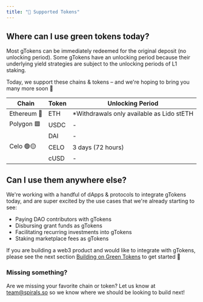 ```yaml
---
title: "💸 Supported Tokens"
---
```


## Where can I use green tokens today?

Most gTokens can be immediately redeemed for the original deposit (no unlocking
period). Some gTokens have an unlocking period because their underlying yield
strategies are subject to the unlocking periods of L1 staking.

Today, we support these chains & tokens – and we're hoping to bring you many
more soon 👀

| Chain       | Token | Unlocking Period                           |
| ----------- | ----- | ------------------------------------------ |
| Ethereum 💎 | ETH   | \*Withdrawals only available as Lido stETH |
| Polygon 🟪  | USDC  | \-                                         |
|             | DAI   | \-                                         |
| Celo 🟢🟡   | CELO  | 3 days (72 hours)                          |
|             | cUSD  | \-                                         |

## Can I use them anywhere else?

We're working with a handful of dApps & protocols to integrate gTokens today,
and are super excited by the use cases that we're already starting to see:

- Paying DAO contributors with gTokens
- Disbursing grant funds as gTokens
- Facilitating recurring investments into gTokens
- Staking marketplace fees as gTokens

If you are building a web3 product and would like to integrate with gTokens,
please see the next section
[Building on Green Tokens](/building-on-green-tokens) to get started 🚀

### Missing something?

Are we missing your favorite chain or token? Let us know at
[team@spirals.so](mailto:team@spirals.so) so we know where we should be looking
to build next!
